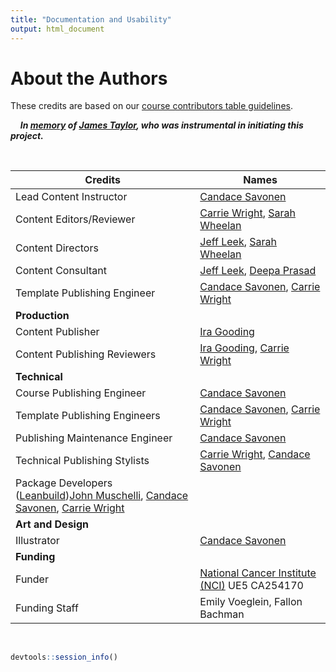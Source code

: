 ```yaml
---
title: "Documentation and Usability"
output: html_document
---
```


# About the Authors {-}

These credits are based on our [course contributors table guidelines](https://github.com/jhudsl/DaSL_Course_Template_Bookdown/wiki/How-to-give-credits).  
 
&nbsp;
&nbsp;
***In [memory](https://galaxyproject.org/jxtx/) of [James Taylor](https://genomebiology.biomedcentral.com/articles/10.1186/s13059-020-02016-0), who was instrumental in initiating this project.***

&nbsp;

|Credits|Names|
|-------|-----|
|Lead Content Instructor|[Candace Savonen](https://www.cansavvy.com/)|
|Content Editors/Reviewer|[Carrie Wright](https://carriewright11.github.io/), [Sarah Wheelan](https://www.hopkinsmedicine.org/profiles/details/sarah-wheelan)|
|Content Directors|[Jeff Leek](https://jtleek.com/), [Sarah Wheelan](https://www.hopkinsmedicine.org/profiles/details/sarah-wheelan)|
|Content Consultant|[Jeff Leek](https://jtleek.com/), [Deepa Prasad](https://www.linkedin.com/in/dvprasad991)|
|Template Publishing Engineer|[Candace Savonen](https://www.cansavvy.com/), [Carrie Wright](https://carriewright11.github.io/)|
|**Production**||
|Content Publisher|[Ira Gooding](https://publichealth.jhu.edu/faculty/4130/ira-gooding)|
|Content Publishing Reviewers|[Ira Gooding](https://publichealth.jhu.edu/faculty/4130/ira-gooding), [Carrie Wright](https://carriewright11.github.io/)|
|**Technical**||
|Course Publishing Engineer|[Candace Savonen](https://www.cansavvy.com/)|
|Template Publishing Engineers|[Candace Savonen](https://www.cansavvy.com/), [Carrie Wright](https://carriewright11.github.io/)|
|Publishing Maintenance Engineer|[Candace Savonen](https://www.cansavvy.com/)|
|Technical Publishing Stylists|[Carrie Wright](https://carriewright11.github.io/), [Candace Savonen](https://www.cansavvy.com/)|
|Package Developers ([Leanbuild](https://github.com/jhudsl/leanbuild))[John Muschelli](https://johnmuschelli.com/), [Candace Savonen](https://www.cansavvy.com/), [Carrie Wright](https://carriewright11.github.io/)|
|**Art and Design**||
|Illustrator|[Candace Savonen](https://www.cansavvy.com/)|
|**Funding**||
|Funder|[National Cancer Institute (NCI)](https://www.cancer.gov/) UE5 CA254170|
|Funding Staff| Emily Voeglein, Fallon Bachman|

&nbsp;

```r
devtools::session_info()
```

